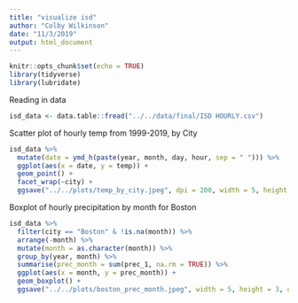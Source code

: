 ```yaml
---
title: "visualize isd"
author: "Colby Wilkinson"
date: "11/3/2019"
output: html_document
---
```

```r
knitr::opts_chunk$set(echo = TRUE)
library(tidyverse)
library(lubridate)
```

Reading in data

```r
isd_data <- data.table::fread("../../data/final/ISD HOURLY.csv")
```

Scatter plot of hourly temp from 1999-2019, by City

```r
isd_data %>% 
  mutate(date = ymd_h(paste(year, month, day, hour, sep = " "))) %>% 
  ggplot(aes(x = date, y = temp)) +
  geom_point() +
  facet_wrap(~city) +
  ggsave("../../plots/temp_by_city.jpeg", dpi = 200, width = 5, height = 3, units = "in")
```

Boxplot of hourly precipitation by month for Boston

```r
isd_data %>% 
  filter(city == "Boston" & !is.na(month)) %>% 
  arrange(-month) %>% 
  mutate(month = as.character(month)) %>% 
  group_by(year, month) %>% 
  summarise(prec_month = sum(prec_1, na.rm = TRUE)) %>% 
  ggplot(aes(x = month, y = prec_month)) +
  geom_boxplot() +
  ggsave("../../plots/boston_prec_month.jpeg", width = 5, height = 3, units = "in", dpi = 200)
```

